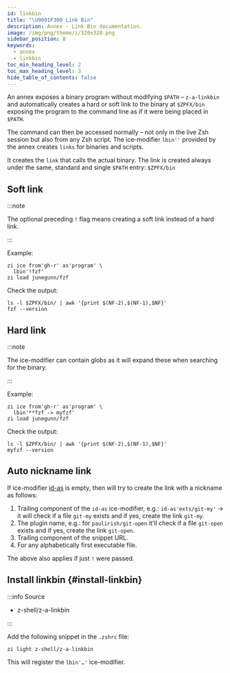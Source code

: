 ```yaml
---
id: linkbin
title: "\U0001F300 Link Bin"
description: Annex - Link Bin documentation.
image: /img/png/theme/z/320x320.png
sidebar_position: 8
keywords:
  - annex
  - linkbin
toc_min_heading_level: 2
toc_max_heading_level: 3
hide_table_of_contents: false
---
```


<!-- @format -->


An annex exposes a binary program without modifying `$PATH` – `z-a-linkbin` and automatically creates a hard or soft link to the binary at `$ZPFX/bin` exposing the program to the command line as if it were being placed in `$PATH`.

The command can then be accessed normally – not only in the live Zsh session but also from any Zsh script. The ice-modifier `lbin''` provided by the annex creates `links` for binaries and scripts.

It creates the `link` that calls the actual binary. The link is created always under the same, standard and single `$PATH` entry: `$ZPFX/bin`

## Soft link

:::note

The optional preceding `!` flag means creating a soft link instead of a hard link.

:::

Example:

```shell {2} showLineNumbers
zi ice from'gh-r' as'program' \
  lbin'!fzf'
zi load junegunn/fzf
```

Check the output:

```shell showLineNumbers
ls -l $ZPFX/bin/ | awk '{print $(NF-2),$(NF-1),$NF}'
fzf --version
```

## Hard link

:::note

The ice-modifier can contain globs as it will expand these when searching for the binary.

:::

Example:

```shell {2} showLineNumbers
zi ice from'gh-r' as'program' \
  lbin'**fzf -> myfzf'
zi load junegunn/fzf
```

Check the output:

```shell
ls -l $ZPFX/bin/ | awk '{print $(NF-2),$(NF-1),$NF}'
myfzf --version
```

## Auto nickname link

If ice-modifier [id-as](/docs/guides/syntax/standard#id-as) is empty, then will try to create the link with a nickname as follows:

1. Trailing component of the `id-as` ice-modifier, e.g.: `id-as'exts/git-my'` → it will check if a file `git-my` exists and if yes, create the link `git-my`.
2. The plugin name, e.g.: for `paulirish/git-open` it'll check if a file `git-open` exists and if yes, create the link `git-open`.
3. Trailing component of the snippet URL.
4. For any alphabetically first executable file.

The above also applies if just `!` were passed.

## Install linkbin {#install-linkbin}

:::info Source

- <Link className='github-link' href='https://github.com/z-shell/z-a-linkbin'>
    z-shell/z-a-linkbin
  </Link>

:::

<Tabs>
  <TabItem value="default" label="Default" default>

Add the following snippet in the `.zshrc` file:

```shell
zi light z-shell/z-a-linkbin
```

</TabItem>
</Tabs>

This will register the `lbin'…'` ice-modifier.
